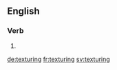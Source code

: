 
==English==

===Verb===
{{head|en}}

# {{present participle of|texture}}

[[de:texturing]]
[[fr:texturing]]
[[sv:texturing]]